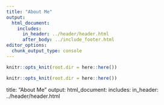 ```yaml
---
title: "About Me"
output:
  html_document:
    includes:
      in_header: ../header/header.html
      after_body: ../include_footer.html
editor_options:
  chunk_output_type: console
---
```



```r
knitr::opts_knit(root.dir = here::here())
```

```r
knitr::opts_knit(root.dir = here::here())
```

title: "About Me"
output:
  html_document:
    includes:
      in_header: ../header/header.html
